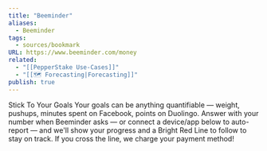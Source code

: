 ```yaml
---
title: "Beeminder"
aliases:
  - Beeminder
tags:
  - sources/bookmark
URL: https://www.beeminder.com/money
related:
  - "[[PepperStake Use-Cases]]"
  - "[[🗺️ Forecasting|Forecasting]]"
publish: true
---
```




Stick To Your Goals
Your goals can be anything quantifiable — weight, pushups, minutes spent on Facebook, points on Duolingo. Answer with your number when Beeminder asks — or connect a device/app below to auto-report — and we'll show your progress and a Bright Red Line to follow to stay on track. If you cross the line, we charge your payment method!
